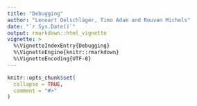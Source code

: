 ```yaml
---
title: "Debugging"
author: "Lennart Oelschläger, Timo Adam and Rouven Michels"
date: "`r Sys.Date()`"
output: rmarkdown::html_vignette
vignette: >
  %\VignetteIndexEntry{Debugging}
  %\VignetteEngine{knitr::rmarkdown}
  %\VignetteEncoding{UTF-8}
---
```

  
```r
knitr::opts_chunk$set(
  collapse = TRUE,
  comment = "#>"
)
```

